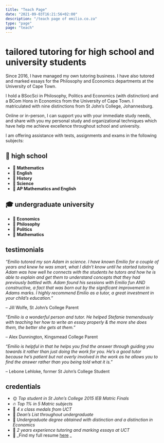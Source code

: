 ```yaml
---
title: "Teach Page"
date: "2021-09-03T16:21:56+02:00"
description: "/teach page of emilio.co.za"
type: "page"
page: "teach"
---
```


# tailored tutoring for high school and university students

Since 2016, I have managed my own tutoring business. I have also tutored and marked essays for the Philosophy and Economics departments at the University of Cape Town.

I hold a BSocSci in Philosophy, Politics and Economics (with distinction) and a BCom Hons in Economics from the University of Cape Town. I matriculated with nine distinctions from St John’s College, Johannesburg.

Online or in-person, I can support you with your immediate study needs, and share with you my personal study and organizational techniques which have help me achieve excellence throughout school and university.

I am offering assistance with tests, assignments and exams in the following subjects:

## 🏫 high school

- 📘 **Mathematics**
- 📘 **English**
- 📘 **History**
- 📘 **Science**
- 📘 **AP Mathematics and English**

## 🎓 undergraduate university

- 📗 **Economics**
- 📗 **Philosophy**
- 📗 **Politics**
- 📗 **Mathematics**

## testimonials

_“Emilio tutored my son Adam in science. I have known Emilio for a couple of years and knew he was smart, what I didn’t know until he started tutoring Adam was how well he connects with the students he tutors and how he is able to explain and get them to understand concepts that they had previously battled with. Adam found his sessions with Emilio fun AND constructive, a fact that was born out by the significant improvement in Adams marks. I highly recommend Emilio as a tutor, a great investment in your child’s education.”_

– Jill Wolfe, St John’s College Parent

_“Emilio is a wonderful person and tutor. He helped Stefanie tremendously with teaching her how to write an essay properly & the more she does them, the better she gets at them.”_

– Alex Dunnington, Kingsmead College Parent

_“Emilio is helpful in that he helps you find the answer through guiding you towards it rather than just doing the work for you. He’s a good tutor because he’s patient but not overly involved in the work as he allows you to find the answer rather than you being told what it is.”_

– Lebone Lehloke, former St John’s College Student

## credentials

- 🌞 _Top student in St John’s College 2015 IEB Matric Finals_
- 🔥 _Top 1% in 5 Matric subjects_
- 💫 _4 x class medals from UCT_
- 🌻 _Dean’s List throughout undergraduate_
- 🔮 _Undergraduate degree obtained with distinction and a distinction in Economics_
- 🎩 _2 years experience tutoring and marking essays at UCT_
- 💎 _Find my full resume [here](https://emilio.co.za/resume.pdf) _
